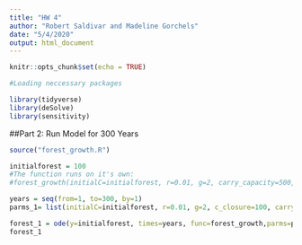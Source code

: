 ```yaml
---
title: "HW 4"
author: "Robert Saldivar and Madeline Gorchels"
date: "5/4/2020"
output: html_document
---
```


```r
knitr::opts_chunk$set(echo = TRUE)
```

```r
#Loading neccessary packages

library(tidyverse)
library(deSolve)
library(sensitivity)

```

##Part 2: Run Model for 300 Years
```r
source("forest_growth.R")

initialforest = 100
#The function runs on it's own:
#forest_growth(initialC=initialforest, r=0.01, g=2, carry_capacity=500, air_temp=20, canopy_closure=100)

years = seq(from=1, to=300, by=1)
parms_1= list(initialC=initialforest, r=0.01, g=2, c_closure=100, carry_capacity=500, air_temp=20)

forest_1 = ode(y=initialforest, times=years, func=forest_growth,parms=parms_1)
forest_1
```

